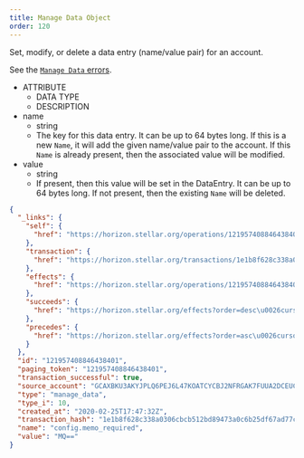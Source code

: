 ```yaml
---
title: Manage Data Object
order: 120
---
```



Set, modify, or delete a data entry (name/value pair) for an account.

See the
[`Manage Data` errors](../../../errors/result-codes/operation-specific/manage-data.mdx).

<AttributeTable>

- ATTRIBUTE
  - DATA TYPE
  - DESCRIPTION
- name
  - string
  - The key for this data entry. It can be up to 64 bytes long. If this is a new
    `Name`, it will add the given name/value pair to the account. If this `Name`
    is already present, then the associated value will be modified.
- value
  - string
  - If present, then this value will be set in the DataEntry. It can be up to 64
    bytes long. If not present, then the existing `Name` will be deleted.

</AttributeTable>

<ExampleResponse>

```json
{
  "_links": {
    "self": {
      "href": "https://horizon.stellar.org/operations/121957408846438401"
    },
    "transaction": {
      "href": "https://horizon.stellar.org/transactions/1e1b8f628c338a0306cbcb512bd89473a0c6b25df67ad77cfc1478437a575665"
    },
    "effects": {
      "href": "https://horizon.stellar.org/operations/121957408846438401/effects"
    },
    "succeeds": {
      "href": "https://horizon.stellar.org/effects?order=desc\u0026cursor=121957408846438401"
    },
    "precedes": {
      "href": "https://horizon.stellar.org/effects?order=asc\u0026cursor=121957408846438401"
    }
  },
  "id": "121957408846438401",
  "paging_token": "121957408846438401",
  "transaction_successful": true,
  "source_account": "GCAXBKU3AKYJPLQ6PEJ6L47KOATCYCBJ2NFRGAK7FUUA2DCEUC265SU2",
  "type": "manage_data",
  "type_i": 10,
  "created_at": "2020-02-25T17:47:32Z",
  "transaction_hash": "1e1b8f628c338a0306cbcb512bd89473a0c6b25df67ad77cfc1478437a575665",
  "name": "config.memo_required",
  "value": "MQ=="
}
```

</ExampleResponse>
